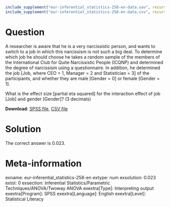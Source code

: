```r
include_supplement("eur-inferential_statistics-258-en-data.sav", recursive = TRUE)
include_supplement("eur-inferential_statistics-258-en-data.csv", recursive = TRUE)
```

Question
========
A researcher is aware that he is a very narcissistic person, and wants to switch to a job in which this narcissism is not such a big deal. To determine which job he should choose he takes a random sample of the members of the International Club for Quite Narcissistic People (ICQNP) and determined the degree of narcissism using a questionnaire. In addition, he determined the job [Job, where CEO = 1, Manager = 2 and Statistician = 3] of the participants, and whether they are male [Gender = 0] or female [Gender = 1].

What is the effect size [partial eta squared] for the interaction effect of job [Job] and gender [Gender]? (3 decimals)

**Download**: [SPSS file](eur-inferential_statistics-258-en-data.sav), [CSV file](eur-inferential_statistics-258-en-data.csv)


Solution
========
The correct answer is 0.023.


Meta-information
================
exname: eur-inferential_statistics-258-en
extype: num
exsolution: 0.023
extol: 0
exsection: Inferential Statistics/Parametric Techniques/ANOVA/Twoway ANOVA
exextra[Type]: Interpreting output
exextra[Program]: SPSS
exextra[Language]: English
exextra[Level]: Statistical Literacy
